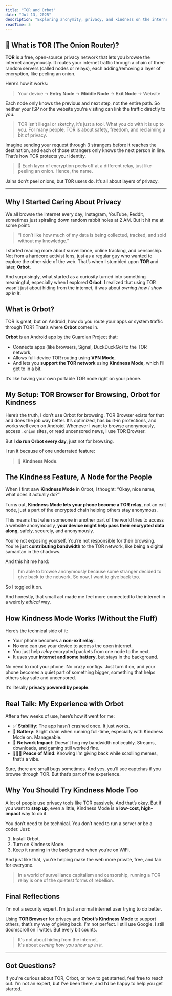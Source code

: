 ```yaml
---
title: "TOR and Orbot"
date: "Jul 13, 2025"
description: "Exploring anonymity, privacy, and kindness on the internet with TOR and Orbot"
readTime: 5
---
```


## 🧅 What is TOR (The Onion Router)?

**TOR** is a free, open-source privacy network that lets you browse the internet anonymously. It routes your internet traffic through a chain of three random servers (called nodes or relays), each adding/removing a layer of encryption, like peeling an onion.

Here’s how it works:
> Your device → **Entry Node** → **Middle Node** → **Exit Node** → Website

Each node only knows the previous and next step, not the entire path. So neither your ISP nor the website you're visiting can link the traffic directly to you.

> TOR isn’t illegal or sketchy, it’s just a tool. What you do with it is up to you. For many people, TOR is about safety, freedom, and reclaiming a bit of privacy.

Imagine sending your request through 3 strangers before it reaches the destination, and each of those strangers only knows the next person in line. That’s how TOR protects your identity.

> 🧅 Each layer of encryption peels off at a different relay, just like peeling an onion. Hence, the name.

Jains don’t peel onions, but TOR users do. It’s all about layers of privacy.

---

## Why I Started Caring About Privacy

We all browse the internet every day, Instagram, YouTube, Reddit, sometimes just spiraling down random rabbit holes at 2 AM. But it hit me at some point:  
> “I don’t like how much of my data is being collected, tracked, and sold without my knowledge.”

I started reading more about surveillance, online tracking, and censorship. Not from a hardcore activist lens, just as a regular guy who wanted to explore the other side of the web. That’s when I stumbled upon **TOR** and later, **Orbot**.

And surprisingly, what started as a curiosity turned into something meaningful, especially when I explored **Orbot**. I realized that using TOR wasn’t just about hiding from the internet, it was about *owning how I show up in it*.

## What is Orbot?

TOR is great, but on Android, how do you route your apps or system traffic through TOR? That’s where **Orbot** comes in.

**Orbot** is an Android app by the Guardian Project that:
- Connects apps (like browsers, Signal, DuckDuckGo) to the TOR network,
- Allows full-device TOR routing using **VPN Mode**,
- And lets you **support the TOR network** using **Kindness Mode**, which I’ll get to in a bit.

It’s like having your own portable TOR node right on your phone.

## My Setup: TOR Browser for Browsing, Orbot for Kindness

Here’s the truth, I don’t use Orbot for browsing. TOR Browser exists for that and does the job way better. It’s optimized, has built-in protections, and works well even on Android. Whenever I want to browse anonymously, access `.onion` sites, or read uncensored news, I use TOR Browser.

But I **do run Orbot every day**, just not for browsing.

I run it because of one underrated feature:  

> 🤝 **Kindness Mode**.

## The Kindness Feature, A Node for the People

When I first saw **Kindness Mode** in Orbot, I thought: “Okay, nice name, what does it actually do?”

Turns out, **Kindness Mode lets your phone become a TOR relay**, not an exit node, just a part of the encrypted chain helping others stay anonymous.

This means that when someone in another part of the world tries to access a website anonymously, **your device might help pass their encrypted data along**, safely, securely, and anonymously.

You’re not exposing yourself. You’re not responsible for their browsing. You're just **contributing bandwidth** to the TOR network, like being a digital samaritan in the shadows.

And this hit me hard:

> I'm able to browse anonymously because some stranger decided to give back to the network. So now, I want to give back too.

So I toggled it on.

And honestly, that small act made me feel more connected to the internet in a weirdly *ethical* way.

## How Kindness Mode Works (Without the Fluff)

Here’s the technical side of it:

- Your phone becomes a **non-exit relay**.
- No one can use your device to access the open internet.
- You just help *relay* encrypted packets from one node to the next.
- It uses your **internet and some battery**, but stays in the background.

No need to root your phone. No crazy configs. Just turn it on, and your phone becomes a quiet part of something bigger, something that helps others stay safe and uncensored.

It’s literally **privacy powered by people**.

## Real Talk: My Experience with Orbot

After a few weeks of use, here’s how it went for me:

- ✅ **Stability**: The app hasn’t crashed once. It just works.
- 🔋 **Battery**: Slight drain when running full-time, especially with Kindness Mode on. Manageable.
- 📶 **Network Impact**: Doesn’t hog my bandwidth noticeably. Streams, downloads, and gaming still worked fine.
- 🧘🏽‍♂️ **Peace of Mind**: Knowing I’m giving back while scrolling memes, that’s a vibe.

Sure, there are small bugs sometimes. And yes, you’ll see captchas if you browse through TOR. But that’s part of the experience.

## Why You Should Try Kindness Mode Too

A lot of people use privacy tools like TOR passively. And that’s okay. But if you want to **step up**, even a little, Kindness Mode is a **low-cost, high-impact** way to do it.

You don’t need to be technical. You don’t need to run a server or be a coder. Just:
1. Install Orbot.
2. Turn on Kindness Mode.
3. Keep it running in the background when you’re on WiFi.

And just like that, you’re helping make the web more private, free, and fair for everyone.

> In a world of surveillance capitalism and censorship, running a TOR relay is one of the quietest forms of rebellion.

## Final Reflections

I’m not a security expert. I’m just a normal internet user trying to do better.

Using **TOR Browser** for privacy and **Orbot’s Kindness Mode** to support others, that’s my way of giving back. I’m not perfect. I still use Google. I still doomscroll on Twitter. But every bit counts.

> It's not about hiding from the internet.  
> It's about *owning how you show up in it.*

---

## Got Questions?

If you're curious about TOR, Orbot, or how to get started, feel free to reach out. I’m not an expert, but I’ve been there, and I’d be happy to help you get started.